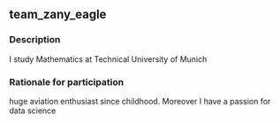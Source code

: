 ## team_zany_eagle

### Description
I study Mathematics at Technical University of Munich

### Rationale for participation
huge aviation enthusiast since childhood. Moreover I have a passion for data science

